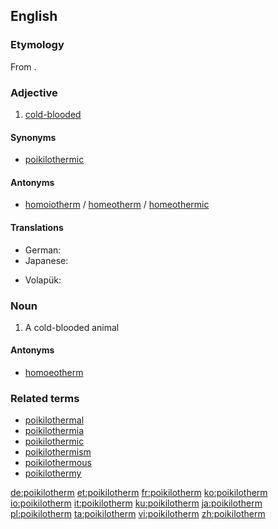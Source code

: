 ==English==

===Etymology===
From {{confix|poikilo|therm|lang=en}}.

===Adjective===
{{en-adj}}

# [[cold-blooded]]

====Synonyms====
* [[poikilothermic]]

====Antonyms====
* [[homoiotherm]] / [[homeotherm]] / [[homeothermic]]

====Translations====
{{trans-top|Ecology: animals with unconstant body temperature}}
* German: {{t+|de|poikilotherm}}
* Japanese: {{t|ja|変温動物|tr=へんおんどうぶつ, hen'ondōbutsu}}
{{trans-mid}}
* Volapük: {{t|vo|cenavamik}}
{{trans-bottom}}

===Noun===
{{en-noun}}

# A cold-blooded animal

====Antonyms====
* [[homoeotherm]]

===Related terms===
* [[poikilothermal]]
* [[poikilothermia]]
* [[poikilothermic]]
* [[poikilothermism]]
* [[poikilothermous]]
* [[poikilothermy]]

[[de:poikilotherm]]
[[et:poikilotherm]]
[[fr:poikilotherm]]
[[ko:poikilotherm]]
[[io:poikilotherm]]
[[it:poikilotherm]]
[[ku:poikilotherm]]
[[ja:poikilotherm]]
[[pl:poikilotherm]]
[[ta:poikilotherm]]
[[vi:poikilotherm]]
[[zh:poikilotherm]]